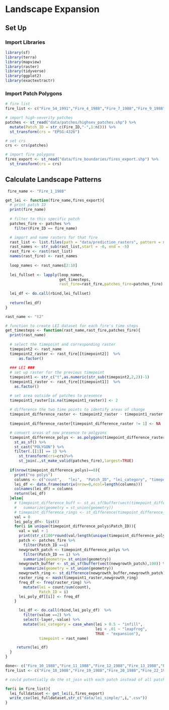 # Landscape Expansion

## Set Up

### Import Libraries

```r
library(sf)
library(terra)
library(mapview)
library(raster)
library(tidyverse)
library(ggplot2) 
library(exactextractr)
```

### Import Patch Polygons

```r
# fire list
fire_list <- c("Fire_54_1991","Fire_4_1988","Fire_7_1988","Fire_9_1988","Fire_10_1988","Fire_11_1988","Fire_12_1988","Fire_13_1988","Fire_14_1988","Fire_15_1988","Fire_16_1988","Fire_18_1988","Fire_19_1988","Fire_20_1988","Fire_22_1988","Fire_23_1988","Fire_25_1988","Fire_26_1988","Fire_28_1988","Fire_29_1988","Fire_31_1988","Fire_32_1989","Fire_33_1989","Fire_35_1989","Fire_38_1989","Fire_41_1989","Fire_42_1989","Fire_48_1990","Fire_49_1991","Fire_50_1991","Fire_51_1991","Fire_1_1988","Fire_2_1988","Fire_3_1988")

# import high-severity patches
patches <- st_read("data/patches/highsev_patches.shp") %>% 
  mutate(Patch_ID = str_c(Fire_ID,"-",1:n())) %>% 
  st_transform(crs = "EPSG:4326")

# set crs 
crs <- crs(patches)

# import fire polygons
fires_export <- st_read("data/fire_boundaries/fires_export.shp") %>% 
  st_transform(crs = crs)
```

## Calculate Landscape Patterns

```r
 fire_name <- "Fire_1_1988"

get_lei <- function(fire_name,fires_export){
  # print patch ID 
  print(fire_name)
  
  # filter to this specific patch
  patches_fire <- patches %>% 
    filter(Fire_ID == fire_name)

  # import and name rasters for that fire
  rast_list <- list.files(path = "data/prediction_rasters", pattern = str_c(fire_name,"_rf"), all.files=TRUE, full.names=TRUE)
  rast_names <- str_sub(rast_list,start = -6, end = -5)  
  rast_fire <- rast(rast_list)
  names(rast_fire) <- rast_names
    
  loop_names <- rast_names[2:10]
  
  lei_fullset <- lapply(loop_names,
                        get_timesteps,
                        rast_fire=rast_fire,patches_fire=patches_fire)
  
  lei_df <- do.call(rbind,lei_fullset)
  
  return(lei_df)
}
```

```r
rast_name <- "t2"

# function to create LEI dataset for each fire's time steps
get_timesteps <- function(rast_name,rast_fire,patches_fire){
  print(rast_name)
  
  # select the timepoint and corresponding raster
  timepoint2 <- rast_name
  timepoint2_raster <- rast_fire[[timepoint2]]  %>% 
      as.factor() 
  
  ### LEI ###
  # set up raster for the previous timepoint
  timepoint1 <- str_c("t",as.numeric(str_sub(timepoint2,2,2))-1)
  timepoint1_raster <- rast_fire[[timepoint1]]  %>% 
    as.factor() 

  # set area outside of patches to presence
  timepoint1_raster[is.na(timepoint1_raster)] <- 2
  
  # difference the two time points to identify areas of change
  timepoint_difference_raster <- timepoint2_raster - timepoint1_raster 
  
  timepoint_difference_raster[timepoint_difference_raster != 1] <- NA

  # convert areas of new presence to polgyons
  timepoint_difference_polys <- as.polygons(timepoint_difference_raster) %>%
    st_as_sf() %>%
    st_cast("POLYGON") %>% 
    filter(.[[1]] == 1) %>% 
      st_transform(crs=crs)%>%
      st_join(.,st_make_valid(patches_fire),largest=TRUE)
  
  if(nrow(timepoint_difference_polys)==0){
    print("no polys")
    columns <- c("count",	"lei",	"Patch_ID",	"lei_category",	"timepoint")
    lei_df <- data.frame(matrix(nrow=0,ncol=length(columns)))
    colnames(lei_df) = columns
    return(lei_df)
  }else{
    # timepoint_difference_buff <- st_as_sf(buffer(vect(timepoint_difference_polys),100)) %>%
    #   summarize(geometry = st_union(geometry))
    # timepoint_difference_rings <- st_difference(timepoint_difference_buff,timepoint_difference_polys)
    val = 0
    lei_poly_df<- list()
    for(i in unique(timepoint_difference_polys$Patch_ID)){
      val = val + 1
      print(str_c(100*round(val/length(unique(timepoint_difference_polys$Patch_ID)),2),"%"))
      patch <- patches_fire %>% 
        filter(Patch_ID ==i)
      newgrowth_patch <- timepoint_difference_polys %>% 
        filter(Patch_ID == i) %>% 
        summarize(geometry= st_union(geometry))
      newgrowth_buffer <- st_as_sf(buffer(vect(newgrowth_patch),100)) %>%
        summarize(geometry = st_union(geometry))
      newgrowth_ring <- st_difference(newgrowth_buffer,newgrowth_patch)
      raster_ring <- mask(timepoint1_raster,newgrowth_ring)
      freq_df <- freq(raster_ring) %>% 
        mutate(lei = count/sum(count),
               Patch_ID = i)
      lei_poly_df[[i]] <- freq_df
    }

      lei_df <- do.call(rbind,lei_poly_df)  %>% 
        filter(value ==2) %>% 
        select(-layer,-value) %>% 
        mutate(lei_category = case_when(lei > 0.5 ~ "infill",
                                        lei < .01 ~ "leapfrog",
                                        TRUE ~ "expansion"),
               timepoint = rast_name)

     return(lei_df)
  }
} 
```

```r


done<- c("Fire_10_1988","Fire_11_1988","Fire_12_1988","Fire_13_1988","Fire_14_1988","Fire_15_1988","Fire_16_1988","Fire_9_1988","Fire_54_1991","Fire_4_1988")
fire_list <- c("Fire_18_1988","Fire_19_1988","Fire_20_1988","Fire_22_1988","Fire_23_1988","Fire_25_1988","Fire_26_1988","Fire_28_1988","Fire_7_1988","Fire_29_1988","Fire_31_1988","Fire_32_1989","Fire_33_1989","Fire_35_1989","Fire_38_1989","Fire_41_1989","Fire_42_1989","Fire_48_1990","Fire_49_1991","Fire_50_1991","Fire_51_1991","Fire_1_1988","Fire_2_1988","Fire_3_1988")

# could potentially do the st_join with each patch instead of all patches; issue is then i go through all patches instead of those with growth

for(i in fire_list){
  lei_fulldataset <- get_lei(i,fires_export)
  write_csv(lei_fulldataset,str_c("data/lei_simple/",i,".csv"))
}
```
















